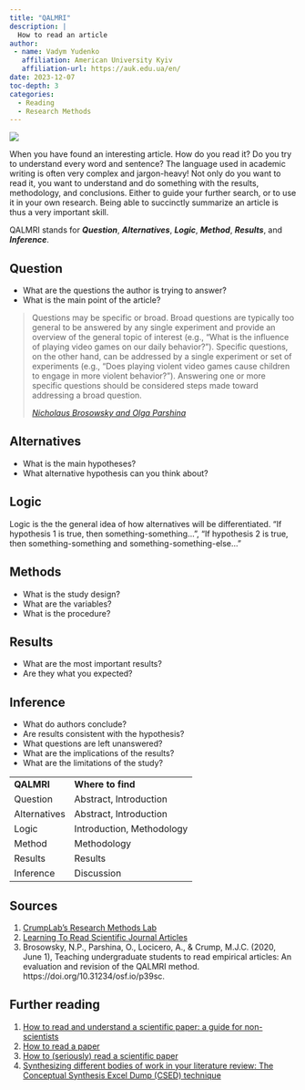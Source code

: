 ```yaml
---
title: "QALMRI"
description: |
  How to read an article 
author: 
 - name: Vadym Yudenko
   affiliation: American University Kyiv
   affiliation-url: https://auk.edu.ua/en/
date: 2023-12-07
toc-depth: 3
categories:
  - Reading
  - Research Methods
---
```


![](winnie_reading.jpg){fig-align="center"}

When you have found an interesting article. How do you read it? Do you try to understand every word and sentence? The language used in academic writing is often very complex and jargon-heavy! Not only do you want to read it, you want to understand and do something with the results, methodology, and conclusions. Either to guide your further search, or to use it in your own research. Being able to succinctly summarize an article is thus a very important skill.

QALMRI stands for ***Question***, ***Alternatives***, ***Logic***, ***Method***, ***Results***, and ***Inference***.

## Question

-   What are the questions the author is trying to answer?
-   What is the main point of the article?

> Questions may be specific or broad. Broad questions are typically too general to be answered by any single experiment and provide an overview of the general topic of interest (e.g., "What is the influence of playing video games on our daily behavior?"). Specific questions, on the other hand, can be addressed by a single experiment or set of experiments (e.g., "Does playing violent video games cause children to engage in more violent behavior?"). Answering one or more specific questions should be considered steps made toward addressing a broad question.
>
> [*Nicholaus Brosowsky and Olga Parshina*](https://attentionandlearninglab.com/papers/2017_BrosowskyParshina.pdf)

## Alternatives

-   What is the main hypotheses?
-   What alternative hypothesis can you think about?

## Logic

Logic is the the general idea of how alternatives will be differentiated. "If hypothesis 1 is true, then something-something...", "If hypothesis 2 is true, then something-something and something-something-else..."

## Methods

-   What is the study design?
-   What are the variables?
-   What is the procedure?

## Results

-   What are the most important results?
-   Are they what you expected?

## Inference

-   What do authors conclude?
-   Are results consistent with the hypothesis?
-   What questions are left unanswered?
-   What are the implications of the results?
-   What are the limitations of the study?

|              |                           |
|--------------|---------------------------|
| **QALMRI**   | **Where to find**         |
| Question     | Abstract, Introduction    |
| Alternatives | Abstract, Introduction    |
| Logic        | Introduction, Methodology |
| Method       | Methodology               |
| Results      | Results                   |
| Inference    | Discussion                |

## Sources

1.  [CrumpLab's Research Methods Lab](https://www.crumplab.com/ResearchMethodsLab/qalmri.html)
2.  [Learning To Read Scientific Journal Articles](https://bartlettje.github.io/pdfs/2021-10-06-learning-to-read-scientific-journal-articles.pdf)
3.  Brosowsky, N.P., Parshina, O., Locicero, A., & Crump, M.J.C. (2020, June 1), Teaching undergraduate students to read empirical articles: An evaluation and revision of the QALMRI method. https://doi.org/10.31234/osf.io/p39sc.

## Further reading

1.  [How to read and understand a scientific paper: a guide for non-scientists](https://blogs.lse.ac.uk/impactofsocialsciences/2016/05/09/how-to-read-and-understand-a-scientific-paper-a-guide-for-non-scientists/)
2.  [How to read a paper](https://web.stanford.edu/class/ee384m/Handouts/HowtoReadPaper.pdf)
3.  [How to (seriously) read a scientific paper](https://www.science.org/content/article/how-seriously-read-scientific-paper)
4.  [Synthesizing different bodies of work in your literature review: The Conceptual Synthesis Excel Dump (CSED) technique](http://www.raulpacheco.org/2016/06/synthesizing-different-bodies-of-work-in-your-literature-review-the-conceptual-synthesis-excel-dump-technique/)
